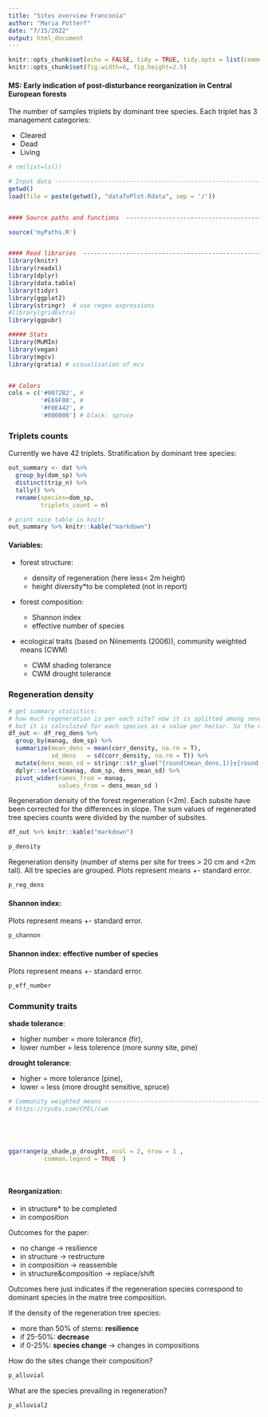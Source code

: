 ```yaml
---
title: "Sites overview Franconia"
author: "Maria Potterf"
date: "7/15/2022"
output: html_document
---
```


```r
knitr::opts_chunk$set(echo = FALSE, tidy = TRUE, tidy.opts = list(comment = FALSE), message = F)
knitr::opts_chunk$set(fig.width=6, fig.height=2.5) 
```

#### MS: Early indication of post-disturbance reorganization in Central European forests

The number of samples triplets by dominant tree species. Each triplet has 3 management categories: 

- Cleared
- Dead
- Living

```r
# rm(list=ls())

# Input data -------------------------------------------------------------------
getwd()
load(file = paste(getwd(), "dataToPlot.Rdata", sep = '/'))


#### Source paths and functions  -----------------------------------------------

source('myPaths.R')


#### Read libraries  -----------------------------------------------------------
library(knitr)
library(readxl)
library(dplyr)
library(data.table)
library(tidyr)
library(ggplot2)
library(stringr)  # use regex expressions
#library(gridExtra)
library(ggpubr)

##### Stats
library(MuMIn)
library(vegan)
library(mgcv)
library(gratia) # visualization of mcv


## Colors
cols = c('#0072B2', # 
         '#E69F00', # 
         '#F0E442', # 
         '#000000') # black: spruce


```



### Triplets counts

Currently we have 42 triplets. Stratification by dominant tree species:

```r
out_summary <- dat %>% 
  group_by(dom_sp) %>% 
  distinct(trip_n) %>% 
  tally() %>% 
  rename(species=dom_sp,
         triplets_count = n)

```

```r
# print nice table in knitr
out_summary %>% knitr::kable("markdown")

```



####  Variables:

- forest structure: 
  - density of regeneration (here less< 2m height)
  - height diversity*to be completed (not in report)

- forest composition: 

  - Shannon index 
  - effective number of species 
  
- ecological traits (based on Niinements (2006)), community weighted means (CWM) 

  - CWM shading tolerance
  - CWM drought tolerance



### Regeneration density 


```r
# get summary statictics: 
# how much regeneration is per each site? now it is splitted among several species on site
# but it is calculated for each species as a value per hectar. So the means should be good here (accounting for species numbers)
df_out <- df_reg_dens %>% 
  group_by(manag, dom_sp) %>% 
  summarize(mean_dens = mean(corr_density, na.rm = T),
            sd_dens   = sd(corr_density, na.rm = T)) %>% 
  mutate(dens_mean_sd = stringr::str_glue("{round(mean_dens,1)}±{round(sd_dens,1)}")) %>% 
  dplyr::select(manag, dom_sp, dens_mean_sd) %>% 
  pivot_wider(names_from = manag, 
              values_from = dens_mean_sd )

```  

Regeneration density of the forest regeneration (<2m). Each subsite have been corrected for the differences in slope. The sum values of regenerated tree species counts were divided by the number of subsites. 

```r
df_out %>% knitr::kable("markdown")


```

```r

p_density

```


Regeneration density (number of stems per site for trees > 20 cm and <2m tall). All tre species are grouped. Plots represent means +- standard error. 

```r
p_reg_dens

```
  



#### Shannon index: 

Plots represent means +- standard error. 


```r

p_shannon

```

#### Shannon index: effective number of species

Plots represent means +- standard error. 

```r

p_eff_number
```




### Community traits

**shade tolerance**: 

  - higher number = more tolerance (fir), 
  - lower number = less tolerence (more sunny site, pine)
  
**drought tolerance**: 
 
  - higher = more tolerance (pine), 
  - lower  = less (more drought sensitive, spruce)




```r
# Community weighted means ---------------------------------------------
# https://rpubs.com/CPEL/cwm





ggarrange(p_shade,p_drought, ncol = 2, nrow = 1 , 
          common.legend = TRUE  )




```

#### Reorganization:

- in structure* to be completed
- in composition

Outcomes for the paper:

- no change -> resilience
- in structure -> restructure
- in composition -> reassemble
- in structure&composition -> replace/shift

Outcomes here just indicates if the regeneration species correspond to dominant species in the matre tree composition. 

If the density of the regeneration tree species:

 - more than 50% of stems: **resilience**
 - if 25-50%: **decrease**
 - if 0-25%: **species change** -> changes in compositions

How do the sites change their composition?

```r

p_alluvial

```

What are the species prevailing in regeneration?


```r

p_alluvial2

```
